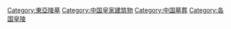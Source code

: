 {{Commonscat|Mausoleums in China}}

[[Category:東亞陵墓|Category:東亞陵墓]]
[[Category:中国皇家建筑物|Category:中国皇家建筑物]]
[[Category:中国墓葬|Category:中国墓葬]]
[[Category:各国皇陵|Category:各国皇陵]]